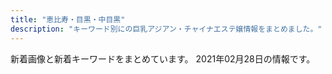 ```yaml
---
title: "恵比寿・目黒・中目黒"
description: "キーワード別にの巨乳アジアン・チャイナエステ嬢情報をまとめました。"
---
```


新着画像と新着キーワードをまとめています。
2021年02月28日の情報です。

<DmmAffiliateIns />
<KeywordTable
  shops={
    [
    {
        "station": "\u897f\u5c0f\u5c71\u99c5",
        "name": "\u7652\u3057\u5bb6",
        "img_links": [
            "http://www.oasis.esjoho.com/img/tel.png",
            "http://www.oasis.esjoho.com/files/004.jpg",
            "http://www.oasis.esjoho.com/img/ttl_news.png",
            "http://www.oasis.esjoho.com/files/005-02.jpg",
            "http://www.oasis.esjoho.com/files/002-02.jpg",
            "http://www.oasis.esjoho.com/img/btn_side_mobile.jpg",
            "http://www.oasis.esjoho.com/img/btn_blog.png",
            "http://www.oasis.esjoho.com/img/ttl_info.png",
            "http://www.oasis.esjoho.com/files/004-02.jpg",
            "http://www.oasis.esjoho.com/files/001.jpg",
            "http://www.oasis.esjoho.com/files/005.jpg",
            "http://www.oasis.esjoho.com/img/pickup.jpg",
            "http://www.oasis.esjoho.com/img/goback.jpg",
            "http://www.oasis.esjoho.com/files/002.jpg",
            "http://www.oasis.esjoho.com/files/001-02.jpg"
        ],
        "url": "http://www.oasis.esjoho.com/",
        "keywords": {
            "C": 14,
            "85": 2,
            "86": 2,
            "87": 4,
            "D": 6
        }
    },
    {
        "img_links": [
            "http://meguro-babel.com/girl/4.jpg",
            "http://meguro-babel.com/girl/3.jpg",
            "http://meguro-babel.com/girl/6.jpg",
            "http://meguro-babel.com/girl/24.jpg",
            "http://meguro-babel.com/girl/15.jpg",
            "http://meguro-babel.com/girl/7.jpg",
            "http://meguro-babel.com/images/topimg4.jpg",
            "http://meguro-babel.com/topics/img/142-1.jpg",
            "http://meguro-babel.com/girl/8.jpg",
            "http://meguro-babel.com/images/room/photo03.jpg",
            "http://meguro-babel.com/topics/img/151-1.jpg",
            "http://meguro-babel.com/girl/10.jpg",
            "http://meguro-babel.com/topics/img/129-1.jpg",
            "http://meguro-babel.com/girl/9.jpg",
            "http://meguro-babel.com/images/room/photo02.jpg",
            "http://meguro-babel.com/images/qr.jpg",
            "http://meguro-babel.com/topics/img/156-1.jpg",
            "http://meguro-babel.com/girl/13.jpg",
            "http://meguro-babel.com/topics/img/145-1.jpg",
            "http://meguro-babel.com/girl/2.jpg",
            "http://meguro-babel.com/images/room/photo01.jpg",
            "http://meguro-babel.com/topics/img/150-1.jpg",
            "http://meguro-babel.com/girl/1.jpg",
            "http://meguro-babel.com/images/img_1.jpg",
            "http://meguro-babel.com/topics/img/157-1.jpg",
            "http://meguro-babel.com/images/room/photo04.jpg",
            "http://meguro-babel.com/topics/img/155-1.jpg",
            "http://meguro-babel.com/girl/11.jpg",
            "http://meguro-babel.com/girl/19.jpg",
            "http://meguro-babel.com/girl/21.jpg",
            "http://meguro-babel.com/girl/5.jpg"
        ],
        "url": "http://meguro-babel.com/",
        "keywords": {},
        "name": "\u30d0\u30d9\u30eb",
        "station": "JR\u76ee\u9ed2\u99c5\u6771\u53e3"
    },
    {
        "url": "http://nakamegurofun.com/",
        "img_links": [
            "http://nakamegurofun.com/files/006-020964.jpg",
            "http://nakamegurofun.com/files/005-030964.jpg",
            "http://nakamegurofun.com/files/007-030964.jpg",
            "http://nakamegurofun.com/images/s1.jpg",
            "http://nakamegurofun.com/files/0070964.jpg",
            "http://nakamegurofun.com/images/shop/shop02.jpg",
            "http://nakamegurofun.com/files/002-020964.jpg",
            "http://nakamegurofun.com/files/0050964.jpg",
            "http://nakamegurofun.com/files/002-030964.jpg",
            "http://nakamegurofun.com/files/008-030964.jpg",
            "http://nakamegurofun.com/files/0084f22.jpg",
            "http://nakamegurofun.com/images/s2.jpg",
            "http://nakamegurofun.com/images/zi_massage.png",
            "http://nakamegurofun.com/images/main_bottom.png",
            "http://nakamegurofun.com/files/0064f22.jpg",
            "http://nakamegurofun.com/files/003-020964.jpg",
            "http://nakamegurofun.com/files/008-020964.jpg",
            "http://nakamegurofun.com/images/zi_staff.png",
            "http://nakamegurofun.com/files/0080964.jpg",
            "http://nakamegurofun.com/files/003-030964.jpg",
            "http://nakamegurofun.com/images/main_top.png",
            "http://nakamegurofun.com/files/007fa9d.jpg",
            "http://nakamegurofun.com/images/tel.png",
            "http://nakamegurofun.com/files/007-020964.jpg",
            "http://nakamegurofun.com/files/005fa9d.jpg",
            "http://nakamegurofun.com/images/s5.jpg",
            "http://nakamegurofun.com/files/0024f22.jpg",
            "http://nakamegurofun.com/images/s4.jpg",
            "http://nakamegurofun.com/files/0054f22.jpg",
            "http://nakamegurofun.com/images/xian.png",
            "http://nakamegurofun.com/files/0074f22.jpg",
            "http://nakamegurofun.com/files/005-020964.jpg",
            "http://nakamegurofun.com/files/0034f22.jpg",
            "http://nakamegurofun.com/images/shop/shop01.jpg",
            "http://nakamegurofun.com/files/006-030964.jpg",
            "http://nakamegurofun.com/files/002fa9d.jpg",
            "http://nakamegurofun.com/images/s3.jpg",
            "http://nakamegurofun.com/images/shop/shop03.jpg",
            "http://nakamegurofun.com/files/0020964.jpg",
            "http://nakamegurofun.com/files/006fa9d.jpg",
            "http://nakamegurofun.com/images/service91a6.png",
            "http://nakamegurofun.com/files/0030964.jpg",
            "http://nakamegurofun.com/files/0060964.jpg",
            "http://nakamegurofun.com/files/008fa9d.jpg",
            "http://nakamegurofun.com/images/shop/shop04.jpg",
            "http://nakamegurofun.com/files/003fa9d.jpg",
            "http://nakamegurofun.com/images/infotiao1.jpg"
        ],
        "station": "\u4e2d\u76ee\u9ed2\u99c5\u897f\u53e3",
        "keywords": {
            "C": 1,
            "D": 5,
            "85": 1,
            "87": 4,
            "88": 1
        },
        "name": "Flower \uff5e\u30d5\u30e9\u30ef\u30fc\uff5e"
    },
    {
        "keywords": {
            "C": 7,
            "85": 7,
            "E": 5,
            "83": 7,
            "86": 17,
            "D": 19
        },
        "img_links": [
            "http://hi-msg.com/tonton/images/r4.jpg",
            "http://hi-msg.com/tonton/images/an_1_01.jpg",
            "http://hi-msg.com/tonton/images/qr.jpg",
            "http://hi-msg.com/tonton/images/r2.jpg",
            "http://hi-msg.com/tonton/images/an_6_01.jpg",
            "http://hi-msg.com/tonton/images/an_3_02.jpg",
            "http://hi-msg.com/tonton/images/an_2_02.jpg",
            "http://hi-msg.com/tonton/images/an_4_01.jpg",
            "http://hi-msg.com/tonton/images/an_5_01.jpg",
            "http://hi-msg.com/tonton/images/an_2_01.jpg",
            "http://hi-msg.com/tonton/images/staff_images/st3.jpg",
            "http://hi-msg.com/tonton/images/slider/slide3s.png",
            "http://hi-msg.com/tonton/images/staff_images/st4.jpg",
            "http://hi-msg.com/tonton/images/r3.jpg",
            "http://hi-msg.com/tonton/images/slider/slide1s.png",
            "http://hi-msg.com/tonton/images/staff_images/st2.jpg",
            "http://hi-msg.com/tonton/images/staff_images/st5.jpg",
            "http://hi-msg.com/tonton/images/index_01.jpg",
            "http://hi-msg.com/tonton/images/index-2.jpg",
            "http://hi-msg.com/tonton/images/staff_images/sl.png",
            "http://hi-msg.com/tonton/images/eve1.png",
            "http://hi-msg.com/tonton/images/index-1.jpg",
            "http://hi-msg.com/tonton/images/slider/slide2.png",
            "http://hi-msg.com/tonton/images/an_3_01.jpg",
            "http://hi-msg.com/tonton/images/an_4_02.jpg",
            "http://hi-msg.com/tonton/images/fbb.jpg",
            "http://hi-msg.com/tonton/images/an_1_02.jpg",
            "http://hi-msg.com/tonton/images/an_5_02.jpg",
            "http://hi-msg.com/tonton/images/slider/slide3.png",
            "http://hi-msg.com/tonton/images/sys1.jpg",
            "http://hi-msg.com/tonton/images/slider/slide2s.png",
            "http://hi-msg.com/tonton/images/r1.jpg",
            "http://hi-msg.com/tonton/images/slider/slide1.png",
            "http://hi-msg.com/tonton/images/staff_images/st1.jpg",
            "http://hi-msg.com/tonton/images/an_6_02.jpg"
        ],
        "name": "\u30c8\u30f3\u30c8\u30f3",
        "station": "JR\u6075\u6bd4\u5bff\u99c5\u897f\u53e3",
        "url": "http://hi-msg.com/tonton/"
    },
    {
        "url": "http://kaizokusen.jpn.mn/",
        "keywords": {
            "83": 7,
            "88": 10,
            "85": 27,
            "C": 45,
            "87": 33,
            "E": 27,
            "D": 74,
            "86": 25,
            "84": 3
        },
        "img_links": [
            "http://kaizokusen.jpn.mn/photos/sites/31/2019/03/2019032710574970.jpg",
            "http://kaizokusen.jpn.mn/photos/sites/31/2019/01/201901130238317.jpg",
            "http://kaizokusen.jpn.mn/images/news03.jpg",
            "http://kaizokusen.jpn.mn/photos/sites/31/2020/05/2020051510144982.jpg",
            "http://kaizokusen.jpn.mn/photos/sites/31/2019/05/2019051702252726.jpg",
            "http://kaizokusen.jpn.mn/images/mobile.jpg",
            "http://kaizokusen.jpn.mn/photos/sites/31/2020/06/2020060409294464.jpg",
            "http://kaizokusen.jpn.mn/photos/sites/31/2019/06/2019060402255852.jpg",
            "http://kaizokusen.jpn.mn/images/s_pick.png",
            "http://kaizokusen.jpn.mn/photos/sites/31/2020/01/2020010602051995.jpg",
            "http://kaizokusen.jpn.mn/images/s_link.png",
            "http://kaizokusen.jpn.mn/images/end.png",
            "http://kaizokusen.jpn.mn/photos/sites/31/2019/11/2019111401215721.jpg",
            "http://kaizokusen.jpn.mn/images/news_bj3.jpg",
            "http://kaizokusen.jpn.mn/photos/sites/31/2020/06/2020062208015349.jpg",
            "http://kaizokusen.jpn.mn/photos/sites/31/2019/06/2019061406003081.jpg",
            "http://kaizokusen.jpn.mn/photos/sites/31/2018/12/2018121710580889.jpg",
            "http://kaizokusen.jpn.mn/images/top.jpg",
            "http://kaizokusen.jpn.mn/photos/sites/31/2020/08/2020080301195061.jpg",
            "http://kaizokusen.jpn.mn/images/s_news.jpg",
            "http://kaizokusen.jpn.mn/photos/sites/31/2020/01/2020011609085443.jpg",
            "http://kaizokusen.jpn.mn/photos/sites/31/2020/11/2020112103070699.jpg",
            "http://kaizokusen.jpn.mn/photos/sites/31/2020/03/2020030801205388.jpg",
            "http://kaizokusen.jpn.mn/photos/sites/31/2019/02/2019021410470448.jpg",
            "http://kaizokusen.jpn.mn/photos/sites/31/2019/02/2019022801560094.jpg",
            "http://kaizokusen.jpn.mn/photos/sites/31/2019/12/2019121904244431.jpg",
            "http://kaizokusen.jpn.mn/photos/sites/31/2018/07/2018070912312985.jpg",
            "http://kaizokusen.jpn.mn/photos/sites/31/2020/04/2020042207290081.jpg",
            "http://kaizokusen.jpn.mn/images/s_contact.jpg",
            "http://kaizokusen.jpn.mn/photos/sites/31/2020/08/2020082411195272.jpg",
            "http://kaizokusen.jpn.mn/photos/sites/31/2020/02/2020022107354732.jpg",
            "http://kaizokusen.jpn.mn/photos/sites/31/2019/12/2019122806012497.jpg",
            "http://kaizokusen.jpn.mn/photos/sites/31/2019/03/2019032601332117.jpg",
            "http://kaizokusen.jpn.mn/images/headline.jpg",
            "http://kaizokusen.jpn.mn/photos/sites/31/2019/12/201912200917482.jpg",
            "http://kaizokusen.jpn.mn/photos/sites/31/2020/03/2020031402334084.jpg",
            "http://kaizokusen.jpn.mn/photos/sites/31/2020/06/2020061305220545.jpg",
            "http://kaizokusen.jpn.mn/photos/sites/31/2019/01/2019012803255272.jpg",
            "http://kaizokusen.jpn.mn/photos/sites/31/2018/12/2018122706404758.jpg",
            "http://kaizokusen.jpn.mn/photos/sites/31/2019/09/2019092905302643.jpg",
            "http://kaizokusen.jpn.mn/photos/sites/31/2020/02/202002070127147.jpg",
            "http://kaizokusen.jpn.mn/images/s_staff.png",
            "http://kaizokusen.jpn.mn/photos/sites/31/2019/06/2019060402255271.jpg",
            "http://kaizokusen.jpn.mn/photos/sites/31/2019/04/2019040301572848.jpg",
            "http://kaizokusen.jpn.mn/images/news04.jpg",
            "http://kaizokusen.jpn.mn/photos/sites/31/2019/09/2019091102140786.jpg",
            "http://kaizokusen.jpn.mn/photos/sites/31/2019/01/2019010309225534.jpg",
            "http://kaizokusen.jpn.mn/photos/sites/31/2020/12/2020120801390122.jpg",
            "http://kaizokusen.jpn.mn/photos/sites/31/2020/06/2020061302013959.jpg",
            "http://kaizokusen.jpn.mn/photos/sites/31/2019/11/2019112102290816.jpg",
            "http://kaizokusen.jpn.mn/images/news_bj1.jpg",
            "http://kaizokusen.jpn.mn/photos/sites/31/2019/11/2019111410352979.jpg"
        ],
        "name": "\u6d77\u8cca\u8239",
        "station": "\u4e2d\u76ee\u9ed2\u99c5\u5357\u6539\u672d\u897f\u53e3"
    },
    {
        "name": "\u30d5\u30a3\u30b8\u30fc\u30ea\u30be\u30fc\u30c8",
        "keywords": {
            "89": 18,
            "85": 123,
            "86": 60,
            "D": 141,
            "87": 78,
            "82": 18,
            "C": 138,
            "83": 39,
            "E": 57
        },
        "station": "\u4e2d\u76ee\u9ed2\u99c5\u897f\u53e3",
        "img_links": [
            "http://fiji-resort.ests.jp/images/mobile.png",
            "http://fiji-resort.ests.jp/photos/sites/30/2019/11/2019110909384037.jpg",
            "http://fiji-resort.ests.jp/photos/sites/30/2019/05/2019050215480292.jpg",
            "http://fiji-resort.ests.jp/photos/sites/30/2020/02/2020022116402274.jpg",
            "http://fiji-resort.ests.jp/images/access04.jpg",
            "http://fiji-resort.ests.jp/photos/sites/30/2019/05/2019050215480138.jpg",
            "http://fiji-resort.ests.jp/images/end.png",
            "http://fiji-resort.ests.jp/photos/sites/30/2019/06/2019060610451514.jpg",
            "http://fiji-resort.ests.jp/images/line.png",
            "http://fiji-resort.ests.jp/photos/sites/30/2019/05/2019050215480157.jpg",
            "http://fiji-resort.ests.jp/images/access01.jpg",
            "http://fiji-resort.ests.jp/photos/sites/30/2018/09/2018091916161390.jpg",
            "http://fiji-resort.ests.jp/images/access05.jpg",
            "http://fiji-resort.ests.jp/photos/sites/30/2018/11/2018110510493920.jpg",
            "http://fiji-resort.ests.jp/images/access06.jpg",
            "http://fiji-resort.ests.jp/images/access02.jpg",
            "http://fiji-resort.ests.jp/photos/sites/30/2019/03/2019033011105316.jpg",
            "http://fiji-resort.ests.jp/photos/sites/30/2018/11/2018110510493422.jpg",
            "http://fiji-resort.ests.jp/photos/sites/30/2018/06/2018061511340989.jpg",
            "http://fiji-resort.ests.jp/photos/sites/30/2019/06/2019061411123068.jpg",
            "http://fiji-resort.ests.jp/photos/sites/30/2019/04/2019042017525677.jpg",
            "http://fiji-resort.ests.jp/photos/sites/30/2018/09/2018091301234543.jpg",
            "http://fiji-resort.ests.jp/images/s_staff.png",
            "http://fiji-resort.ests.jp/photos/sites/30/2019/09/2019092914334514.jpg",
            "http://fiji-resort.ests.jp/images/s_topics.png",
            "http://fiji-resort.ests.jp/images/top.png",
            "http://fiji-resort.ests.jp/photos/sites/30/2019/03/2019033011081995.jpg",
            "http://fiji-resort.ests.jp/photos/sites/30/2019/03/2019031518525662.jpg",
            "http://fiji-resort.ests.jp/images/topics_bj3.png",
            "http://fiji-resort.ests.jp/images/s_link.png",
            "http://fiji-resort.ests.jp/photos/sites/30/2019/12/2019121110440091.jpg",
            "http://fiji-resort.ests.jp/images/access03.jpg"
        ],
        "url": "http://fiji-resort.ests.jp/"
    },
    {
        "url": "http://with-you.tyo.cm",
        "name": "With you\u30fb\u30a6\u30a3\u30ba\u30e6\u30fc",
        "keywords": {
            "C": 35,
            "D": 19
        },
        "station": "JR\u76ee\u9ed2\u99c5\u6771\u53e3",
        "img_links": [
            "http://with-you.tyo.cm/photos/sites/6/2019/02/2019021816145119.jpg",
            "http://with-you.tyo.cm/images/s_pick.jpg",
            "http://with-you.tyo.cm/photos/sites/6/2019/11/2019111915264046.jpg",
            "http://with-you.tyo.cm/photos/sites/6/2019/10/2019102716505124.jpg",
            "http://with-you.tyo.cm/photos/sites/6/2019/11/2019112916080552.jpg",
            "http://with-you.tyo.cm/photos/sites/6/2019/06/2019060510455732.jpg",
            "http://with-you.tyo.cm/photos/sites/6/2019/02/2019021816155116.jpg",
            "http://with-you.tyo.cm/photos/sites/6/2019/10/2019102716505281.jpg",
            "http://with-you.tyo.cm/photos/sites/6/2019/11/2019110806175615.jpg",
            "http://with-you.tyo.cm/photos/sites/6/2021/02/2021022216380216.jpg",
            "http://with-you.tyo.cm/photos/sites/6/2020/06/2020061515330329.jpg",
            "http://with-you.tyo.cm/photos/sites/6/2019/11/2019112214502832.jpg",
            "http://with-you.tyo.cm/images/top.png",
            "http://with-you.tyo.cm/photos/sites/6/2020/06/2020061515324852.jpg",
            "http://with-you.tyo.cm/photos/sites/6/2019/12/2019121914290210.jpg",
            "http://with-you.tyo.cm/photos/sites/6/2019/11/2019112214503286.jpg",
            "http://with-you.tyo.cm/images/s_recuit.jpg",
            "http://with-you.tyo.cm/photos/sites/6/2020/09/2020092511214697.jpg",
            "http://with-you.tyo.cm/photos/sites/6/2019/11/2019110606012817.jpg",
            "http://with-you.tyo.cm/images/s_staff.jpg",
            "http://with-you.tyo.cm/photos/sites/6/2019/03/2019030615474648.jpg",
            "http://with-you.tyo.cm/photos/sites/6/2019/12/2019121914290846.jpg",
            "http://with-you.tyo.cm/photos/sites/6/2019/12/2019121017051597.jpg",
            "http://with-you.tyo.cm/photos/sites/6/2019/11/2019110107572662.jpg",
            "http://with-you.tyo.cm/photos/sites/6/2019/11/2019112517122617.jpg",
            "http://with-you.tyo.cm/images/s_news.jpg",
            "http://with-you.tyo.cm/photos/sites/6/2019/11/2019111915264240.jpg",
            "http://with-you.tyo.cm/photos/sites/6/2019/11/2019110108001772.jpg",
            "http://with-you.tyo.cm/images/s_link.jpg",
            "http://with-you.tyo.cm/photos/sites/6/2019/02/2019021818395644.jpg",
            "http://with-you.tyo.cm/photos/sites/6/2019/11/2019112916075124.jpg",
            "http://with-you.tyo.cm/photos/sites/6/2019/02/2019021818404723.jpg",
            "http://with-you.tyo.cm/photos/sites/6/2019/12/2019121017051599.jpg",
            "http://with-you.tyo.cm/photos/sites/6/2019/11/2019112916075813.jpg",
            "http://hanamizuki2.a1.ies.bz/upload/sites/6/2021/02/2021022216380216.jpg",
            "http://with-you.tyo.cm/photos/sites/6/2020/03/2020032714542799.jpg",
            "http://with-you.tyo.cm/photos/sites/6/2019/11/2019112517121980.jpg",
            "http://with-you.tyo.cm/photos/sites/6/2019/11/2019110107573374.jpg",
            "http://with-you.tyo.cm/photos/sites/6/2020/03/2020032714573892.jpg",
            "http://with-you.tyo.cm/photos/sites/6/2019/11/2019110806175734.jpg",
            "http://with-you.tyo.cm/photos/sites/6/2019/11/2019110108002447.jpg"
        ]
    },
    {
        "keywords": {
            "D": 26,
            "87": 6,
            "83": 2,
            "85": 8,
            "F": 1,
            "86": 12,
            "E": 2,
            "C": 4,
            "88": 3,
            "84": 1
        },
        "station": "JR\u76ee\u9ed2\u99c5\u897f\u53e3",
        "url": "http://onlyone.tyo.cm/",
        "name": "OnlyOne",
        "img_links": [
            "http://onlyone.a1.ies.bz/upload/sites/5/2021/02/2021022216501749.jpg",
            "http://onlyone.tyo.cm/images/acc1.jpg",
            "http://onlyone.tyo.cm/images/room4.jpg",
            "http://onlyone.tyo.cm/photos/sites/5/2020/02/2020022610121615.jpg",
            "http://onlyone.tyo.cm/images/s_link.png",
            "http://onlyone.tyo.cm/photos/sites/5/2019/01/2019013017371133.jpg",
            "http://onlyone.tyo.cm/photos/sites/5/2019/06/2019060510384975.jpg",
            "http://onlyone.tyo.cm/photos/sites/5/2019/03/2019030418403098.jpg",
            "http://onlyone.tyo.cm/photos/sites/5/2020/09/2020092218541894.jpg",
            "http://onlyone.tyo.cm/photos/sites/5/2019/12/2019121715483135.jpg",
            "http://onlyone.tyo.cm/photos/sites/5/2018/03/2018031607430562.jpg",
            "http://onlyone.tyo.cm/photos/sites/5/2018/08/2018082407542866.jpg",
            "http://onlyone.tyo.cm/photos/sites/5/2020/05/2020051419324761.jpg",
            "http://onlyone.tyo.cm/photos/sites/5/2019/05/2019050915292562.jpg",
            "http://onlyone.tyo.cm/photos/sites/5/2019/07/2019070616424775.jpg",
            "http://onlyone.tyo.cm/images/room2.jpg",
            "http://onlyone.tyo.cm/photos/sites/5/2017/11/2017112708111797.jpg",
            "http://onlyone.tyo.cm/images/acc4.jpg",
            "http://onlyone.tyo.cm/photos/sites/5/2019/07/2019071716092046.jpg",
            "http://onlyone.tyo.cm/photos/sites/5/2020/07/2020070215334437.jpg",
            "http://onlyone.tyo.cm/photos/sites/5/2018/08/2018080308152252.jpg",
            "http://onlyone.tyo.cm/images/s_staff.png",
            "http://onlyone.tyo.cm/photos/sites/5/2019/06/2019060510472559.jpg",
            "http://onlyone.tyo.cm/photos/sites/5/2019/08/2019082610481667.jpg",
            "http://onlyone.tyo.cm/photos/sites/5/2020/06/2020060815500896.jpg",
            "http://onlyone.a1.ies.bz/upload/sites/5/2021/02/202102201049167.jpg",
            "http://onlyone.tyo.cm/photos/sites/5/2019/02/2019022310345266.jpg",
            "http://onlyone.tyo.cm/images/new.jpg",
            "http://onlyone.tyo.cm/photos/sites/5/2020/07/2020070217061815.jpg",
            "http://onlyone.tyo.cm/photos/sites/5/2019/12/2019120510353312.jpg",
            "http://onlyone.tyo.cm/photos/sites/5/2020/09/2020092510523998.jpg",
            "http://onlyone.tyo.cm/photos/sites/5/2019/01/2019011814353078.jpg",
            "http://onlyone.tyo.cm/photos/sites/5/2020/03/2020031716151746.jpg",
            "http://onlyone.tyo.cm/images/acc3.jpg",
            "http://onlyone.tyo.cm/photos/sites/5/2020/01/2020011413501066.jpg",
            "http://onlyone.a1.ies.bz/upload/sites/5/2021/02/2021022515094363.jpg",
            "http://onlyone.tyo.cm/images/line.jpg",
            "http://onlyone.tyo.cm/images/room3.jpg",
            "http://onlyone.tyo.cm/photos/sites/5/2019/08/2019080815010066.jpg",
            "http://onlyone.tyo.cm/photos/sites/5/2020/09/2020092617301564.jpg",
            "http://onlyone.tyo.cm/images/top.png",
            "http://onlyone.tyo.cm/photos/sites/5/2019/11/2019112117013754.jpg",
            "http://onlyone.tyo.cm/photos/sites/5/2019/07/2019070711031982.jpg",
            "http://onlyone.tyo.cm/photos/sites/5/2018/11/2018110713255310.jpg",
            "http://onlyone.tyo.cm/photos/sites/5/2020/01/2020011412572423.jpg",
            "http://onlyone.tyo.cm/images/acc2.jpg",
            "http://onlyone.tyo.cm/photos/sites/5/2019/11/2019110105153240.jpg",
            "http://onlyone.tyo.cm/photos/sites/5/2018/11/2018112110301745.jpg",
            "http://onlyone.tyo.cm/photos/sites/5/2021/02/2021022515094363.jpg",
            "http://onlyone.tyo.cm/photos/sites/5/2019/02/2019022310334774.jpg",
            "http://onlyone.tyo.cm/photos/sites/5/2021/02/202102201049167.jpg",
            "http://onlyone.tyo.cm/photos/sites/5/2019/11/2019110105152849.jpg",
            "http://onlyone.tyo.cm/photos/sites/5/2018/06/2018062904050630.jpg",
            "http://onlyone.tyo.cm/photos/sites/5/2021/02/2021021810240848.jpg",
            "http://onlyone.tyo.cm/photos/sites/5/2021/02/2021022216501749.jpg",
            "http://onlyone.tyo.cm/photos/sites/5/2018/09/2018092710191274.jpg",
            "http://onlyone.tyo.cm/photos/sites/5/2020/09/2020092510523723.jpg",
            "http://onlyone.tyo.cm/photos/sites/5/2020/09/2020090210405221.jpg",
            "http://onlyone.tyo.cm/photos/sites/5/2018/10/201810181432433.jpg",
            "http://onlyone.tyo.cm/photos/sites/5/2018/07/2018071709241386.jpg",
            "http://onlyone.tyo.cm/photos/sites/5/2021/02/202102181024101.jpg",
            "http://onlyone.tyo.cm/photos/sites/5/2019/07/201907171609201.jpg",
            "http://onlyone.tyo.cm/photos/sites/5/2020/01/2020011413500417.jpg",
            "http://onlyone.tyo.cm/images/room1.jpg",
            "http://onlyone.tyo.cm/photos/sites/5/2019/05/2019052911352557.jpg",
            "http://onlyone.tyo.cm/photos/sites/5/2020/09/2020092510524025.jpg"
        ]
    },
    {
        "img_links": [
            "http://kintsuki.este88.com/gals/rina1.jpg",
            "http://kintsuki.este88.com/images/r04.jpg",
            "http://kintsuki.este88.com/gals/kixyoko1.jpg",
            "http://kintsuki.este88.com/gals/koyuki1.jpg",
            "http://kintsuki.este88.com/gals/mika1.jpg",
            "http://kintsuki.este88.com/gals/yuyu1.jpg",
            "http://kintsuki.este88.com/gals/kaori1.jpg",
            "http://kintsuki.este88.com/gals/momo1.jpg",
            "http://kintsuki.este88.com/images/ph1.jpg",
            "http://kintsuki.este88.com/gals/rei1.jpg",
            "http://kintsuki.este88.com/images/r02.jpg",
            "http://kintsuki.este88.com/images/r01.jpg",
            "http://kintsuki.este88.com/gals/kana1.jpg"
        ],
        "name": "\u91d1\u306e\u6708",
        "station": "JR\u76ee\u9ed2\u99c5\u6771\u53e3",
        "keywords": {},
        "url": "http://kintsuki.este88.com/"
    },
    {
        "name": "Victoria\u30fb\u30d3\u30af\u30c8\u30ea\u30a2",
        "station": "JR\u76ee\u9ed2\u99c5\u6771\u53e3",
        "url": "http://victoria.tyo.cm/",
        "keywords": {
            "89": 1,
            "82": 2,
            "87": 3,
            "E": 3,
            "F": 1,
            "C": 8,
            "93": 1,
            "G": 1,
            "86": 10,
            "D": 20,
            "83": 8,
            "85": 8
        },
        "img_links": [
            "http://victoria.tyo.cm/photos/sites/13/2019/12/2019120904521737.jpg",
            "http://victoria.tyo.cm/photos/sites/13/2018/12/2018121502493879.jpg",
            "http://victoria.tyo.cm/photos/sites/13/2019/04/2019040304024424.jpg",
            "http://victoria.tyo.cm/photos/sites/13/2019/01/2019010506292922.jpg",
            "http://victoria.tyo.cm/images/mobile.jpg",
            "http://victoria.tyo.cm/photos/sites/13/2019/10/2019101403232834.jpg",
            "http://victoria.tyo.cm/photos/sites/13/2020/01/2020012005552622.jpg",
            "http://victoria.tyo.cm/images/top.jpg",
            "http://victoria.tyo.cm/images/room4.jpg",
            "http://victoria.tyo.cm/photos/sites/13/2019/05/201905100639429.jpg",
            "http://victoria.tyo.cm/images/room2.jpg",
            "https://www.a-side.com/ad/koko/include/banner/koko_125x125.png",
            "http://victoria.tyo.cm/photos/sites/13/2019/12/2019120406433710.jpg",
            "http://victoria.tyo.cm/photos/sites/13/2020/02/2020021307433041.jpg",
            "http://victoria.tyo.cm/photos/sites/13/2019/10/2019100904082968.jpg",
            "http://victoria.tyo.cm/photos/sites/13/2019/02/2019022703022355.jpg",
            "http://victoria.tyo.cm/images/news.jpg",
            "http://victoria.tyo.cm/photos/sites/13/2020/01/2020012005552181.jpg",
            "http://victoria.tyo.cm/photos/sites/13/2018/12/2018122904422525.jpg",
            "http://victoria.tyo.cm/photos/sites/13/2019/01/2019011103510521.jpg",
            "http://victoria.tyo.cm/photos/sites/13/2018/12/2018121502493814.jpg",
            "http://victoria.tyo.cm/photos/sites/13/2019/01/2019012509505197.jpg",
            "http://victoria.tyo.cm/photos/sites/13/2019/04/2019041807165826.jpg",
            "http://victoria.tyo.cm/images/s_staff.png",
            "http://victoria.tyo.cm/photos/sites/13/2018/12/2018122701570643.jpg",
            "http://victoria.tyo.cm/photos/sites/13/2019/12/2019120904521188.jpg",
            "http://victoria.tyo.cm/photos/sites/13/2018/12/2018122701570616.jpg",
            "http://victoria.tyo.cm/photos/sites/13/2020/01/2020011205500461.jpg",
            "http://victoria.tyo.cm/images/room1.jpg",
            "http://victoria.tyo.cm/photos/sites/13/2021/02/2021021509575615.jpg",
            "http://victoria.tyo.cm/photos/sites/13/2020/01/2020011104241542.jpg",
            "http://victoria.tyo.cm/photos/sites/13/2019/02/2019021407162693.jpg",
            "http://victoria.tyo.cm/photos/sites/13/2018/12/2018121502493847.jpg",
            "http://victoria.tyo.cm/photos/sites/13/2019/10/2019100904083557.jpg",
            "http://victoria.tyo.cm/photos/sites/13/2020/03/2020031904101259.jpg",
            "http://victoria.tyo.cm/photos/sites/13/2020/02/202002030340133.jpg",
            "http://victoria.tyo.cm/photos/sites/13/2020/02/2020020104570910.jpg",
            "http://victoria.tyo.cm/photos/sites/13/2020/10/2020100803550565.jpg",
            "http://victoria.tyo.cm/photos/sites/13/2019/06/2019061005275095.jpg",
            "http://victoria.tyo.cm/photos/sites/13/2019/07/2019070206503156.jpg",
            "http://victoria.tyo.cm/photos/sites/13/2019/02/2019021206543056.jpg",
            "http://victoria.tyo.cm/images/pick.jpg",
            "http://victoria.tyo.cm/images/face.jpg",
            "http://victoria.tyo.cm/photos/sites/13/2019/12/2019120106181894.jpg",
            "http://victoria.tyo.cm/photos/sites/13/2018/12/2018122904411765.jpg",
            "http://victoria.tyo.cm/photos/sites/13/2019/01/2019012509534353.jpg",
            "http://victoria.tyo.cm/images/room3.jpg",
            "http://victoria.tyo.cm/photos/sites/13/2018/12/2018121502493953.jpg",
            "http://victoria.tyo.cm/photos/sites/13/2019/08/2019080607062415.jpg",
            "http://victoria.tyo.cm/photos/sites/13/2019/01/2019010506293526.jpg",
            "http://victoria.tyo.cm/photos/sites/13/2019/01/2019012108071242.jpg"
        ]
    },
    {
        "station": "JR\u6075\u6bd4\u5bff\u99c5\u897f\u53e3",
        "url": "http://bimajo-massage.work/",
        "img_links": [
            "http://bimajo-massage.work/img/st5.jpg",
            "http://bimajo-massage.work/img/sta6.jpg",
            "http://bimajo-massage.work/sp/img/p-6.jpg",
            "http://bimajo-massage.work/sp/img/info.jpg",
            "http://bimajo-massage.work/sp/img/add.jpg",
            "http://bimajo-massage.work/sp/img/t-t.jpg",
            "http://bimajo-massage.work/sp/img/t-r.jpg",
            "http://bimajo-massage.work/sp/img/sys.jpg",
            "http://bimajo-massage.work/img/sta8.jpg",
            "http://bimajo-massage.work/img/xmas.png",
            "http://bimajo-massage.work/img/acc2.jpg",
            "http://bimajo-massage.work/sp/img/t-s.jpg",
            "http://bimajo-massage.work/img/st7.jpg",
            "http://bimajo-massage.work/sp/img/botton.jpg",
            "http://bimajo-massage.work/sp/img/t-a.jpg",
            "http://bimajo-massage.work/sp/img/acc2.jpg",
            "http://bimajo-massage.work/img/st6.jpg",
            "http://bimajo-massage.work/sp/img/acc1.jpg",
            "http://bimajo-massage.work/img/body-.png",
            "http://bimajo-massage.work/img/st1.jpg",
            "http://bimajo-massage.work/img/pic.png",
            "http://bimajo-massage.work/sp/img/pc.jpg",
            "http://bimajo-massage.work/sp/img/st1.jpg",
            "http://bimajo-massage.work/sp/img/time.jpg",
            "http://bimajo-massage.work/sp/img/pic.jpg",
            "http://bimajo-massage.work/sp/img/st5.jpg",
            "http://bimajo-massage.work/sp/img/t-o.jpg",
            "http://bimajo-massage.work/sp/img/p-7.jpg",
            "http://bimajo-massage.work/sp/img/p-8.jpg",
            "http://bimajo-massage.work/sp/img/st7.jpg",
            "http://bimajo-massage.work/img/mo.png",
            "http://bimajo-massage.work/sp/img/tel.jpg",
            "http://bimajo-massage.work/sp/img/cam.jpg",
            "http://bimajo-massage.work/sp/img/tit.jpg",
            "http://bimajo-massage.work/sp/img/st8.jpg",
            "http://bimajo-massage.work/sp/img/st6.jpg",
            "http://bimajo-massage.work/img/sta7.jpg",
            "http://bimajo-massage.work/img/bottom.png",
            "http://bimajo-massage.work/img/sta1.jpg",
            "http://bimajo-massage.work/img/acc1.jpg",
            "http://bimajo-massage.work/img/sta5.jpg",
            "http://bimajo-massage.work/img/st8.jpg"
        ],
        "name": "\u7f8e\u9b54\u5973",
        "keywords": {
            "86": 12,
            "85": 14,
            "D": 25,
            "88": 12,
            "87": 13,
            "C": 14,
            "E": 12
        }
    },
    {
        "img_links": [],
        "keywords": {},
        "station": "JR\u76ee\u9ed2\u99c5\u6771\u53e3",
        "url": "http://relacute.tyo.cm/",
        "name": "RelaCute \u30ea\u30e9\u30ad\u30e5\u30fc\u30c8"
    },
    {
        "station": "JR\u76ee\u9ed2\u99c5\u6771\u53e3",
        "keywords": {
            "88": 3,
            "89": 2,
            "F": 1,
            "90": 1,
            "85": 6,
            "E": 4,
            "84": 2,
            "D": 26,
            "86": 8,
            "87": 4,
            "C": 42
        },
        "img_links": [
            "http://angel.jpn.cm/images/mobile.jpg",
            "http://angel.jpn.cm/images/s_link.png",
            "http://angel.jpn.cm/images/girl-z1.jpg",
            "http://angel.jpn.cm/images/s_staff.png",
            "http://angel.jpn.cm/photos/sites/3/2017/03/2.jpg",
            "http://angel.jpn.cm/photos/sites/3/2016/08/staff5.jpg",
            "http://angel.jpn.cm/images/room4.jpg",
            "http://angel.jpn.cm/images/top02.jpg",
            "http://angel.jpn.cm/images/s_news.png",
            "http://angel.jpn.cm/photos/sites/3/2017/12/201712270537317.jpg",
            "http://angel.jpn.cm/photos/sites/3/2017/11/201711280608539.jpg",
            "http://angel.jpn.cm/photos/sites/3/2016/08/staff37a.jpg",
            "http://angel.jpn.cm/photos/sites/3/2016/08/staff14.jpg",
            "http://angel.jpn.cm/photos/sites/3/2016/08/staff8.jpg",
            "http://angel.jpn.cm/photos/sites/3/2016/08/staff29.jpg",
            "http://angel.jpn.cm/photos/sites/3/2019/07/2019071016030711.jpg",
            "http://angel.jpn.cm/photos/sites/3/2016/08/staff39.jpg",
            "http://angel.jpn.cm/photos/sites/3/2016/08/staff36g.jpg",
            "http://angel.jpn.cm/photos/sites/3/2018/06/2018061601280970.jpg",
            "http://angel.jpn.cm/photos/sites/3/2016/08/staff22a.jpg",
            "http://angel2.a1.ies.bz/upload/sites/3/2021/02/2021021714005240.jpg",
            "http://angel.jpn.cm/photos/sites/3/2017/11/2017112010234266.jpg",
            "http://angel.jpn.cm/photos/sites/3/2016/08/staff23.jpg",
            "http://angel.jpn.cm/photos/sites/3/2021/02/2021021714005240.jpg",
            "http://angel.jpn.cm/photos/sites/3/2017/12/2017122705371661.jpg",
            "http://angel.jpn.cm/photos/sites/3/2016/08/staff37.jpg",
            "http://angel.jpn.cm/images/nbj3.jpg",
            "http://angel.jpn.cm/images/s_pick.png",
            "http://angel.jpn.cm/photos/sites/3/2016/08/staff28a.jpg",
            "http://angel.jpn.cm/photos/sites/3/2019/11/201911181407260.jpg",
            "http://angel.jpn.cm/photos/sites/3/2019/12/2019122718552430.jpg",
            "http://angel.jpn.cm/photos/sites/3/2021/02/2021022516024747.jpg",
            "http://angel.jpn.cm/photos/sites/3/2019/10/2019100910242499.jpg",
            "http://angel.jpn.cm/photos/sites/3/2016/08/staff22.jpg",
            "http://angel.jpn.cm/photos/sites/3/2020/06/2020061515170635.jpg",
            "http://angel.jpn.cm/images/room1.jpg",
            "http://angel.jpn.cm/photos/sites/3/2016/09/staff40.jpg",
            "http://angel.jpn.cm/photos/sites/3/2019/12/2019122718552413.jpg",
            "http://angel.jpn.cm/photos/sites/3/2016/08/staff5a.jpg",
            "http://angel.jpn.cm/photos/sites/3/2016/08/staff3.jpg",
            "http://angel.jpn.cm/photos/sites/3/2018/06/2018062105525655.jpg",
            "http://angel.jpn.cm/photos/sites/3/2016/10/staff01.jpg",
            "http://angel.jpn.cm/images/room5.jpg",
            "http://angel.jpn.cm/photos/sites/3/2019/06/201906051042276.jpg",
            "http://angel.jpn.cm/photos/sites/3/2018/11/201811011331167.jpg",
            "http://angel.jpn.cm/photos/sites/3/2016/08/staff11.jpg",
            "http://angel.jpn.cm/images/girl-z2.jpg",
            "http://angel.jpn.cm/photos/sites/3/2016/10/staff01a.jpg",
            "http://angel.jpn.cm/photos/sites/3/2016/08/staff3a.jpg",
            "http://angel.jpn.cm/photos/sites/3/2017/05/8.jpg",
            "http://angel.jpn.cm/photos/sites/3/2016/08/staff24.jpg",
            "http://angel.jpn.cm/photos/sites/3/2016/08/staff35.jpg",
            "http://angel.jpn.cm/photos/sites/3/2016/08/staff4.jpg",
            "http://angel.jpn.cm/photos/sites/3/2017/04/1.jpg",
            "http://angel.jpn.cm/photos/sites/3/2019/07/2019071213431954.jpg",
            "http://angel.jpn.cm/photos/sites/3/2016/08/staff2a.jpg",
            "http://angel.jpn.cm/images/room6.jpg",
            "http://angel.jpn.cm/photos/sites/3/2017/01/1.jpg",
            "http://cdn.dino-es.com/images/logo/150x40DinoEs.png",
            "http://angel.jpn.cm/photos/sites/3/2016/08/staff36h.jpg",
            "http://angel.jpn.cm/photos/sites/3/2016/09/72670992207769698.jpg",
            "http://angel2.a1.ies.bz/upload/sites/3/2021/02/2021022516024747.jpg",
            "http://angel.jpn.cm/images/s_mobile.png",
            "http://angel.jpn.cm/images/room2.jpg",
            "http://angel.jpn.cm/photos/sites/3/2016/08/staff38.jpg",
            "http://angel.jpn.cm/photos/sites/3/2016/08/staff2.jpg",
            "http://angel.jpn.cm/photos/sites/3/2016/10/staff41.jpg",
            "http://angel.jpn.cm/photos/sites/3/2018/06/2018061505064251.jpg",
            "http://angel.jpn.cm/photos/sites/3/2016/08/staff7.jpg",
            "http://angel.jpn.cm/photos/sites/3/2016/08/staff8a.jpg",
            "http://angel.jpn.cm/photos/sites/3/2018/06/2018061601280885.jpg",
            "http://angel.jpn.cm/photos/sites/3/2019/11/2019111814073465.jpg",
            "http://angel.jpn.cm/images/room3.jpg",
            "http://angel.jpn.cm/photos/sites/3/2016/08/staff21.jpg",
            "http://angel.jpn.cm/photos/sites/3/2016/08/staff28.jpg",
            "http://angel.jpn.cm/images/top01.jpg",
            "http://angel.jpn.cm/photos/sites/3/2016/08/staff23a.jpg",
            "http://angel.jpn.cm/photos/sites/3/2018/09/2018091001155585.jpg",
            "http://angel.jpn.cm/photos/sites/3/2018/06/2018061505064271.jpg",
            "http://angel.jpn.cm/photos/sites/3/2020/09/2020092511154515.jpg",
            "http://angel.jpn.cm/photos/sites/3/2019/06/2019060510404179.jpg",
            "http://angel.jpn.cm/photos/sites/3/2016/08/staff25.jpg",
            "http://angel.jpn.cm/photos/sites/3/2019/12/2019122718552333.jpg",
            "http://angel.jpn.cm/images/info.jpg",
            "http://angel.jpn.cm/images/room7.jpg",
            "http://angel.jpn.cm/photos/sites/3/2016/08/staff29a.jpg"
        ],
        "url": "http://angel.jpn.cm/",
        "name": "Angel-\u30a8\u30f3\u30b8\u30a7\u30eb-"
    }
]
}
/>
<DmmAffiliateScript />
